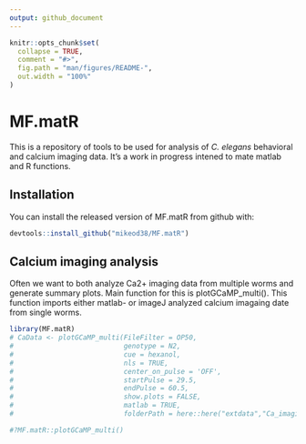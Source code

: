 ```yaml
---
output: github_document
---
```


<!-- README.md is generated from README.Rmd. Please edit that file -->

```r
knitr::opts_chunk$set(
  collapse = TRUE,
  comment = "#>",
  fig.path = "man/figures/README-",
  out.width = "100%"
)
```
# MF.matR

This is a repository of tools to be used for analysis of <i>C. elegans</i> behavioral  and calcium imaging data. It's a work in progress intened to mate matlab and R functions.

## Installation

You can install the released version of MF.matR from github with:

``` r
devtools::install_github("mikeod38/MF.matR")
```

## Calcium imaging analysis

Often we want to both analyze Ca2+ imaging data from multiple worms and generate summary plots. Main function for this is plotGCaMP_multi(). This function imports either matlab- or imageJ analyzed calcium imagaing date from single worms. 

```r
library(MF.matR)
# CaData <- plotGCaMP_multi(FileFilter = OP50,
#                           genotype = N2,
#                           cue = hexanol,
#                           nls = TRUE,
#                           center_on_pulse = 'OFF',
#                           startPulse = 29.5,
#                           endPulse = 60.5,
#                           show.plots = FALSE,
#                           matlab = TRUE,
#                           folderPath = here::here("extdata","Ca_imaging","mat_format"))

#?MF.matR::plotGCaMP_multi()

```


